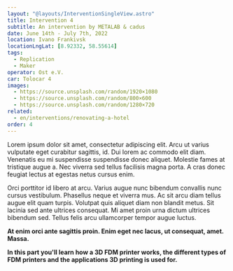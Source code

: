 ```yaml
---
layout: "@layouts/InterventionSingleView.astro"
title: Intervention 4
subtitle: An intervention by METALAB & cadus
date: June 14th - July 7th, 2022
location: Ivano Frankivsk
locationLngLat: [8.92332, 58.55614]
tags: 
  - Replication
  - Maker
operator: Ost e.V.
car: Tolocar 4
images:
  - https://source.unsplash.com/random/1920×1080
  - https://source.unsplash.com/random/800×600
  - https://source.unsplash.com/random/1280×720
related:
  - en/interventions/renovating-a-hotel
order: 4
---
```

Lorem ipsum dolor sit amet, consectetur adipiscing elit. Arcu ut varius vulputate eget curabitur sagittis, id. Dui lorem ac commodo elit diam. Venenatis eu mi suspendisse suspendisse donec aliquet. Molestie fames at tristique augue a. Nec viverra sed tellus facilisis magna porta. A cras donec feugiat lectus at egestas netus cursus enim.

Orci porttitor id libero at arcu. Varius augue nunc bibendum convallis nunc cursus vestibulum. Phasellus neque et viverra mus. Ac sit arcu diam tellus augue elit quam turpis. Volutpat quis aliquet diam non blandit metus. Sit lacinia sed ante ultrices consequat. Mi amet proin urna dictum ultrices bibendum sed. Tellus felis arcu ullamcorper tempor augue luctus.

**At enim orci ante sagittis proin. Enim eget nec lacus, ut consequat, amet. Massa.**

**In this part you'll learn how a 3D FDM printer works, the different types of FDM printers and the applications 3D printing is used for.** 